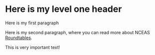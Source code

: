 # Here is my level one header

[Here is my first paragraph]{.blue-text}

Here is my second paragraph, where you can read more about NCEAS [Roundtables](https://www.nceas.ucsb.edu/roundtable).

[This is [very]{.blue-text} important text!]{.important-text}